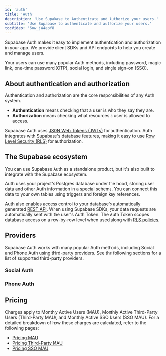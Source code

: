 ```yaml
---
id: 'auth'
title: 'Auth'
description: 'Use Supabase to Authenticate and Authorize your users.'
subtitle: 'Use Supabase to authenticate and authorize your users.'
tocVideo: '6ow_jW4epf8'
---
```


Supabase Auth makes it easy to implement authentication and authorization in your app. We provide client SDKs and API endpoints to help you create and manage users.

Your users can use many popular Auth methods, including password, magic link, one-time password (OTP), social login, and single sign-on (SSO).

## About authentication and authorization

Authentication and authorization are the core responsibilities of any Auth system.

- **Authentication** means checking that a user is who they say they are.
- **Authorization** means checking what resources a user is allowed to access.

Supabase Auth uses [JSON Web Tokens (JWTs)](/docs/guides/auth/jwts) for authentication. Auth integrates with Supabase's database features, making it easy to use [Row Level Security (RLS)](/docs/guides/database/postgres/row-level-security) for authorization.

## The Supabase ecosystem

You can use Supabase Auth as a standalone product, but it's also built to integrate with the Supabase ecosystem.

Auth uses your project's Postgres database under the hood, storing user data and other Auth information in a special schema. You can connect this data to your own tables using triggers and foreign key references.

Auth also enables access control to your database's automatically generated [REST API](/docs/guides/api). When using Supabase SDKs, your data requests are automatically sent with the user's Auth Token. The Auth Token scopes database access on a row-by-row level when used along with [RLS policies](/docs/guides/database/postgres/row-level-security).

## Providers

Supabase Auth works with many popular Auth methods, including Social and Phone Auth using third-party providers. See the following sections for a list of supported third-party providers.

### Social Auth

<AuthProviders type="social" />

### Phone Auth

<AuthProviders type="phone" />

## Pricing

Charges apply to Monthly Active Users (MAU), Monthly Active Third-Party Users (Third-Party MAU), and Monthly Active SSO Users (SSO MAU). For a detailed breakdown of how these charges are calculated, refer to the following pages:
- [Pricing MAU](/docs/guides/platform/manage-your-usage/monthly-active-users)
- [Pricing Third-Party MAU](/docs/guides/platform/manage-your-usage/monthly-active-users-third-party)
- [Pricing SSO MAU](/docs/guides/platform/manage-your-usage/monthly-active-users-sso)